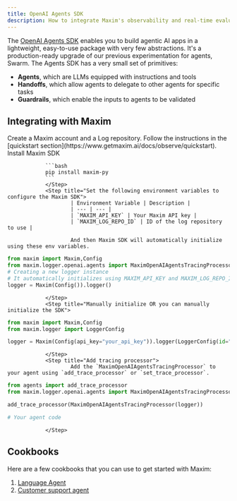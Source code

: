 ```yaml
---
title: OpenAI Agents SDK
description: How to integrate Maxim's observability and real-time evaluation capabilities with OpenAI Agents SDK.
---
```



<MaximPlayer url="https://www.youtube.com/embed/dn-QXc7JgsI" />

The [OpenAI Agents SDK](https://openai.github.io/openai-agents-python/) enables you to build agentic AI apps in a lightweight, easy-to-use package with very few abstractions. It's a production-ready upgrade of our previous experimentation for agents, Swarm. The Agents SDK has a very small set of primitives:

- **Agents**, which are LLMs equipped with instructions and tools
- **Handoffs**, which allow agents to delegate to other agents for specific tasks
- **Guardrails**, which enable the inputs to agents to be validated

## Integrating with Maxim

<Steps>
				<Step title="Create account">
		Create a Maxim account and a Log repository. Follow the instructions in the [quickstart
		section](https://www.getmaxim.ai/docs/observe/quickstart).
	</Step>
	<Step title="Install SDK">
	Install Maxim SDK

    			```bash
    			pip install maxim-py
    			```
    			</Step>
    			<Step title="Set the following environment variables to configure the Maxim SDK">       
    					| Environment Variable | Description |
    					| --- | --- |
    					| `MAXIM_API_KEY` | Your Maxim API key |
    					| `MAXIM_LOG_REPO_ID` | ID of the log repository to use |

    					And then Maxim SDK will automatically initialize using these env variables.

```python
from maxim import Maxim,Config
from maxim.logger.openai.agents import MaximOpenAIAgentsTracingProcessor
# Creating a new logger instance
# It automatically initializes using MAXIM_API_KEY and MAXIM_LOG_REPO_ID from env variables.
logger = Maxim(Config()).logger()
```

    			</Step>
    			<Step title="Manually initialize OR you can manually initialize the SDK">    				

```python
from maxim import Maxim,Config
from maxim.logger import LoggerConfig

logger = Maxim(Config(api_key="your_api_key")).logger(LoggerConfig(id="your_log_repo_id"))
```

    			</Step>
    			<Step title="Add tracing processor">
    					Add the `MaximOpenAIAgentsTracingProcessor` to your agent using `add_trace_processor` or `set_trace_processor`.

```python
from agents import add_trace_processor
from maxim.logger.openai.agents import MaximOpenAIAgentsTracingProcessor

add_trace_processor(MaximOpenAIAgentsTracingProcessor(logger))

# Your agent code
```

    			</Step>

</Steps>

## Cookbooks

Here are a few cookbooks that you can use to get started with Maxim:

1. [Language Agent](https://getmax.im/openai-agents-language)
2. [Customer support agent](https://getmax.im/openai-agents-customer-support)

